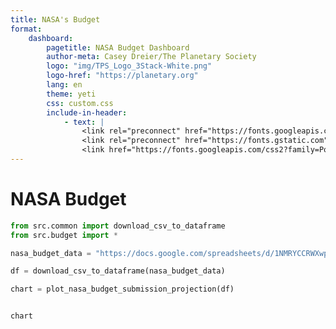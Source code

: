 ```yaml
---
title: NASA's Budget
format:
    dashboard:
        pagetitle: NASA Budget Dashboard
        author-meta: Casey Dreier/The Planetary Society
        logo: "img/TPS_Logo_3Stack-White.png"
        logo-href: "https://planetary.org"
        lang: en
        theme: yeti
        css: custom.css
        include-in-header:
            - text: |
                <link rel="preconnect" href="https://fonts.googleapis.com">
                <link rel="preconnect" href="https://fonts.gstatic.com" crossorigin>
                <link href="https://fonts.googleapis.com/css2?family=Poppins:wght@300;400;500;700&display=swap" rel="stylesheet">
---
```


# NASA Budget

```python

from src.common import download_csv_to_dataframe
from src.budget import *

nasa_budget_data = "https://docs.google.com/spreadsheets/d/1NMRYCCRWXwpn3pZU57-Bb0P1Zp3yg2lTTVUzvc5GkIs/export?format=csv"

df = download_csv_to_dataframe(nasa_budget_data)

chart = plot_nasa_budget_submission_projection(df)


chart

```